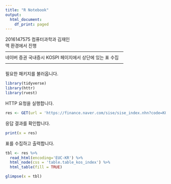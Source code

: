 ```yaml
---
title: "R Notebook"
output:
  html_document:
    df_print: paged
---
```


2016147575 컴퓨터과학과 김재인    
맥 환경에서 진행    
--------------------------------------------------------------------------------   
네이버 증권 국내증시 KOSPI 페이지에서 상단에 있는 표 수집  
--------------------------------------------------------------------------------    
  
필요한 패키지를 불러옵니다. 
```r
library(tidyverse)
library(httr)
library(rvest)
```

HTTP 요청을 실행합니다. 
```r
res <- GET(url = 'https://finance.naver.com/sise/sise_index.nhn?code=KOSPI')
```

응답 결과를 확인합니다. 
```r
print(x = res)
```

표를 수집하고 출력합니다.
```r
tbl <- res %>% 
  read_html(encoding='EUC-KR') %>% 
  html_node(css = 'table.table_kos_index') %>% 
  html_table(fill = TRUE)

glimpse(x = tbl)
```
